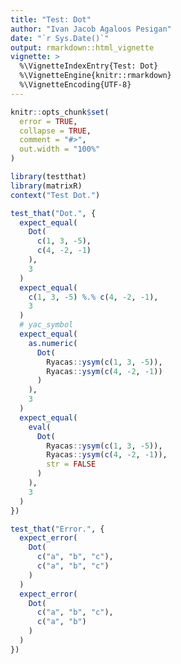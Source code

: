 ```yaml
---
title: "Test: Dot"
author: "Ivan Jacob Agaloos Pesigan"
date: "`r Sys.Date()`"
output: rmarkdown::html_vignette
vignette: >
  %\VignetteIndexEntry{Test: Dot}
  %\VignetteEngine{knitr::rmarkdown}
  %\VignetteEncoding{UTF-8}
---
```



```r
knitr::opts_chunk$set(
  error = TRUE,
  collapse = TRUE,
  comment = "#>",
  out.width = "100%"
)
```



```r
library(testthat)
library(matrixR)
context("Test Dot.")
```



```r
test_that("Dot.", {
  expect_equal(
    Dot(
      c(1, 3, -5),
      c(4, -2, -1)
    ),
    3
  )
  expect_equal(
    c(1, 3, -5) %.% c(4, -2, -1),
    3
  )
  # yac_symbol
  expect_equal(
    as.numeric(
      Dot(
        Ryacas::ysym(c(1, 3, -5)),
        Ryacas::ysym(c(4, -2, -1))
      )
    ),
    3
  )
  expect_equal(
    eval(
      Dot(
        Ryacas::ysym(c(1, 3, -5)),
        Ryacas::ysym(c(4, -2, -1)),
        str = FALSE
      )
    ),
    3
  )
})
```



```r
test_that("Error.", {
  expect_error(
    Dot(
      c("a", "b", "c"),
      c("a", "b", "c")
    )
  )
  expect_error(
    Dot(
      c("a", "b", "c"),
      c("a", "b")
    )
  )
})
```

